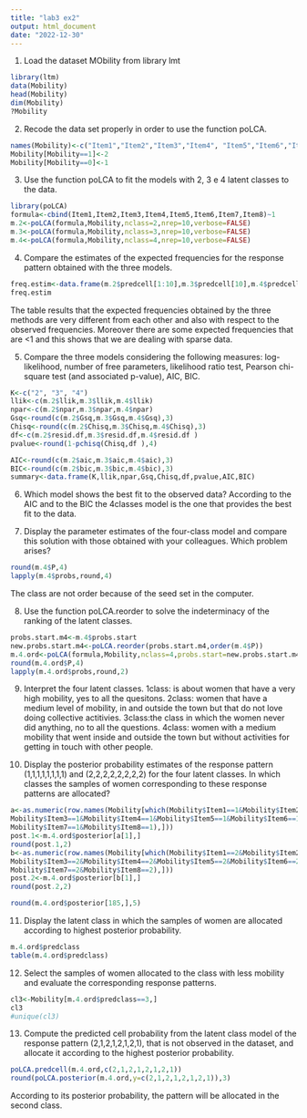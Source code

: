 ---
title: "lab3 ex2"
output: html_document
date: "2022-12-30"
---

1. Load the dataset MObility from library lmt
```{r}
library(ltm)
data(Mobility)
head(Mobility)
dim(Mobility)
?Mobility
```

2. Recode the data set properly in order to use the function poLCA.
```{r}
names(Mobility)<-c("Item1","Item2","Item3","Item4", "Item5","Item6","Item7","Item8")
Mobility[Mobility==1]<-2
Mobility[Mobility==0]<-1
```


3. Use the function poLCA to fit the models with 2, 3 e 4 latent classes to the data.
```{r}
library(poLCA)
formula<-cbind(Item1,Item2,Item3,Item4,Item5,Item6,Item7,Item8)~1
m.2<-poLCA(formula,Mobility,nclass=2,nrep=10,verbose=FALSE)
m.3<-poLCA(formula,Mobility,nclass=3,nrep=10,verbose=FALSE)
m.4<-poLCA(formula,Mobility,nclass=4,nrep=10,verbose=FALSE)
```


4. Compare the estimates of the expected frequencies for the response pattern obtained with the three models.
```{r}
freq.estim<-data.frame(m.2$predcell[1:10],m.3$predcell[10],m.4$predcell[10])
freq.estim
```
The table results that the expected frequencies obtained by the three methods are very different from each other and also with respect to the observed frequencies. 
Moreover there are some expected frequencies that are <1 and this shows that we are dealing with sparse data.


5. Compare the three models considering the following measures: log-likelihood, number of free parameters, likelihood ratio test, Pearson chi-square test (and associated p-value), AIC, BIC.
```{r}
K<-c("2", "3", "4")
llik<-c(m.2$llik,m.3$llik,m.4$llik)
npar<-c(m.2$npar,m.3$npar,m.4$npar)
Gsq<-round(c(m.2$Gsq,m.3$Gsq,m.4$Gsq),3)
Chisq<-round(c(m.2$Chisq,m.3$Chisq,m.4$Chisq),3)
df<-c(m.2$resid.df,m.3$resid.df,m.4$resid.df )
pvalue<-round(1-pchisq(Chisq,df ),4)

AIC<-round(c(m.2$aic,m.3$aic,m.4$aic),3)
BIC<-round(c(m.2$bic,m.3$bic,m.4$bic),3)
summary<-data.frame(K,llik,npar,Gsq,Chisq,df,pvalue,AIC,BIC)
```

6. Which model shows the best fit to the observed data?
According to the AIC and to the BIC the 4classes model is the one that provides the best fit to the data.


7. Display the parameter estimates of the four-class model and compare this solution with those obtained with your colleagues. Which problem arises?
```{r}
round(m.4$P,4)
lapply(m.4$probs,round,4)
```
The class are not order because of the seed set in the computer.


8. Use the function poLCA.reorder to solve the indeterminacy of the ranking of the
latent classes.
```{r}
probs.start.m4<-m.4$probs.start
new.probs.start.m4<-poLCA.reorder(probs.start.m4,order(m.4$P))
m.4.ord<-poLCA(formula,Mobility,nclass=4,probs.start=new.probs.start.m4 ,verbose=FALSE)
round(m.4.ord$P,4)
lapply(m.4.ord$probs,round,2)
```


9. Interpret the four latent classes.
1class: is about women that have a very high mobility, yes to all the quesitons.
2class: women that have a medium level of mobility, in and outside the town but that do not love doing collective actitivies.
3class:the class in which the women never did anything, no to all the questions.
4class: women with a medium mobility that went inside and outside the town but without activities for getting in touch with other people.


10. Display the posterior probability estimates of the response pattern (1,1,1,1,1,1,1,1) and (2,2,2,2,2,2,2,2) for the four latent classes. In which classes the samples of women corresponding to these response patterns are allocated?
```{r}
a<-as.numeric(row.names(Mobility[which(Mobility$Item1==1&Mobility$Item2==1&
Mobility$Item3==1&Mobility$Item4==1&Mobility$Item5==1&Mobility$Item6==1&
Mobility$Item7==1&Mobility$Item8==1),]))
post.1<-m.4.ord$posterior[a[1],]
round(post.1,2)
b<-as.numeric(row.names(Mobility[which(Mobility$Item1==2&Mobility$Item2==2&
Mobility$Item3==2&Mobility$Item4==2&Mobility$Item5==2&Mobility$Item6==2&
Mobility$Item7==2&Mobility$Item8==2),]))
post.2<-m.4.ord$posterior[b[1],]
round(post.2,2)

```
```{r}
round(m.4.ord$posterior[185,],5)
```


11. Display the latent class in which the samples of women are allocated according to highest posterior probability.
```{r}
m.4.ord$predclass
table(m.4.ord$predclass)

```


12. Select the samples of women allocated to the class with less mobility and evaluate the corresponding response patterns.
```{r}

cl3<-Mobility[m.4.ord$predclass==3,]
cl3
#unique(cl3)
```

13. Compute the predicted cell probability from the latent class model of the response pattern (2,1,2,1,2,1,2,1), that is not observed in the dataset, and allocate it according to the highest posterior probability.
```{r}
poLCA.predcell(m.4.ord,c(2,1,2,1,2,1,2,1))
round(poLCA.posterior(m.4.ord,y=c(2,1,2,1,2,1,2,1)),3)
```
According to its posterior probability, the pattern will be allocated in the second class.
